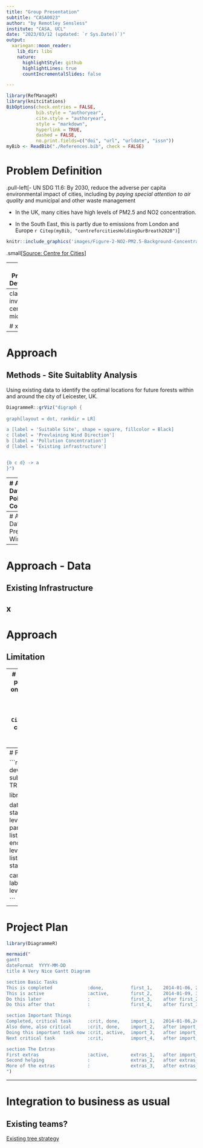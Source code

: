 ```yaml
---
title: "Group Presentation"
subtitle: "CASA0023"
author: "by Remotley Sensless"
institute: "CASA, UCL"
date: "2023/03/12 (updated: `r Sys.Date()`)"
output:
  xaringan::moon_reader:
    lib_dir: libs
    nature:
      highlightStyle: github
      highlightLines: true
      countIncrementalSlides: false

---
```


```r
library(RefManageR)
library(knitcitations)
BibOptions(check.entries = FALSE,
           bib.style = "authoryear",
           cite.style = "authoryear",
           style = "markdown",
           hyperlink = TRUE,
           dashed = FALSE,
           no.print.fields=c("doi", "url", "urldate", "issn"))
myBib <- ReadBib("./References.bib", check = FALSE)

```



# Problem Definition

.pull-left[- UN SDG 11.6: By 2030, reduce the adverse per capita environmental impact of cities, including by *paying special attention to air quality* and municipal and other waste management

- In the UK, many cities have high levels of PM2.5 and NO2 concentration.

- In the South East, this is partly due to emissions from London and Europe `r Citep(myBib, "centreforcitiesHoldingOurBreath2020")`]

```r
knitr::include_graphics('images/Figure-2-NO2-PM2.5-Background-Concentration.png')
```
.small[[Source: Centre for Cities](https://www.centreforcities.org/reader/cities-outlook-2020/air-quality-cities/)
]



---
# Problem Definition


* The health consequences of these high emissions are significant for the UK: 
  - Estimated 20 000 hospital emissions per year
  - Up to "2.5 million new cases of coronary heart disease, stroke, lung cancer and other health conditions by 2035 if pollution levels remain the same"** (CITE)**
* Slough is particularly badly affected: Over 6% of deaths in the city are attributable to PM2.5 pollution `r Citep(myBib, "centreforcitiesHoldingOurBreath2020")`:

```r
knitr::include_graphics('images/Figure-10-Proportion-of-local-deaths.png')
```

---
class: inverse, center, middle

# x 



---
# Approach
## Methods - Site Suitablity Analysis
Using existing data to identify the optimal locations for future forests within and around the city of Leicester, UK. 

```r
DiagrammeR::grViz("digraph {
  
graph[layout = dot, rankdir = LR]

a [label = 'Suitable Site', shape = square, fillcolor = Black]
c [label = 'Prevlaining Wind Direction']
b [label = 'Pollution Concentration']
d [label = 'Existing infrastructure']


{b c d} -> a
}")
```


---
# Approach - Data
## Pollution Concentration


.pull-left[
image of air quality
]



.pull-right[
text here
]

---
# Approach - Data
## Prevailing Wind Direction


---
# Approach - Data
## Existing Infrastructure

x
---
# Approach
## Limitation


---
# Return on Investment
- Reduction in premature mortality, reduced burden on healthcare (NHS) leading to savings in related departments (cardiovascular?).
- Increase in housing prices near to forests `r Citep(myBib, "daams2019")`.
- Licencing code to other cities, allowing them to fix their issues with neighbouring pollution. 

---
# Project Plan

```r
devtools::install_github('Kitware/candela', subdir='R/candela', dependencies = TRUE)

library(candela)

data <- list(
  list(name='Do this', level=1, start=0, end=5),
  list(name='This part 1', level=2, start=0, end=3),
  list(name='This part 2', level=2, start=3, end=5),
  list(name='Then that', level=1, start=5, end=15),
  list(name='That part 1', level=2, start=5, end=10),
  list(name='That part 2', level=2, start=10, end=15))

candela('GanttChart',
        data=data, label='name',
        start='start', end='end', level='level',
        width=700, height=200)

```


---
# Project Plan

```r
library(DiagrammeR)

mermaid("
gantt
dateFormat  YYYY-MM-DD
title A Very Nice Gantt Diagram

section Basic Tasks
This is completed             :done,          first_1,    2014-01-06, 2014-01-08
This is active                :active,        first_2,    2014-01-09, 3d
Do this later                 :               first_3,    after first_2, 5d
Do this after that            :               first_4,    after first_3, 5d

section Important Things
Completed, critical task      :crit, done,    import_1,   2014-01-06,24h
Also done, also critical      :crit, done,    import_2,   after import_1, 2d
Doing this important task now :crit, active,  import_3,   after import_2, 3d
Next critical task            :crit,          import_4,   after import_3, 5d

section The Extras
First extras                  :active,        extras_1,   after import_4,  3d
Second helping                :               extras_2,   after extras_1, 20h
More of the extras            :               extras_3,   after extras_1, 48h
")
```


---
# Integration to business as usual
## Existing teams? 

[Existing tree strategy](https://www.leicester.gov.uk/content/tree-strategy-21-22/)
